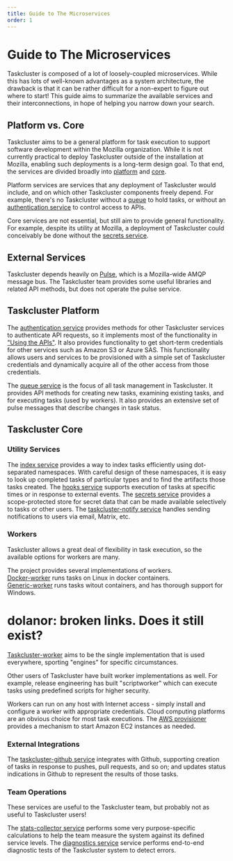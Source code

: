 ```yaml
---
title: Guide to The Microservices
order: 1
---
```


# Guide to The Microservices

Taskcluster is composed of a lot of loosely-coupled microservices.
While this has lots of well-known advantages as a system architecture, the drawback is that it can be rather difficult for a non-expert to figure out where to start!
This guide aims to summarize the available services and their interconnections, in hope of helping you narrow down your search.

## Platform vs. Core

Taskcluster aims to be a general platform for task execution to support software development within the Mozilla organization.
While it is not currently practical to deploy Taskcluster outside of the installation at Mozilla, enabling such deployments is a long-term design goal.
To that end, the services are divided broadly into [platform](platform) and [core](core).

Platform services are services that any deployment of Taskcluster would include, and on which other Taskcluster components freely depend.
For example, there's no Taskcluster without a [queue](platform/queue) to hold tasks, or without an [authentication service](platform/auth) to control access to APIs.

Core services are not essential, but still aim to provide general functionality.
For example, despite its utility at Mozilla, a deployment of Taskcluster could conceivably be done without the [secrets service](core/secrets).

## External Services

Taskcluster depends heavily on [Pulse](https://pulseguardian.mozilla.org/), which is a Mozilla-wide AMQP message bus.
The Taskcluster team provides some useful libraries and related API methods, but does not operate the pulse service.

## Taskcluster Platform

The [authentication service](platform/auth) provides methods for other Taskcluster services to authenticate API requests, so it implements most of the functionality in ["Using the APIs"](/docs/manual/integrations/apis).
It also provides functionality to get short-term credentials for other services such as Amazon S3 or Azure SAS.
This functionality allows users and services to be provisioned with a simple set of Taskcluster credentials and dynamically acquire all of the other access from those credentials.

The [queue service](platform/queue) is the focus of all task management in Taskcluster.
It provides API methods for creating new tasks, examining existing tasks, and for executing tasks (used by workers).
It also provides an extensive set of pulse messages that describe changes in task status.

## Taskcluster Core

### Utility Services

The [index service](core/index) provides a way to index tasks efficiently using dot-separated namespaces.
With careful design of these namespaces, it is easy to look up completed tasks of particular types and to find the artifacts those tasks created.
The [hooks service](core/hooks) supports execution of tasks at specific times or in response to external events.
The [secrets service](core/secrets) provides a scope-protected store for secret data that can be made available selectively to tasks or other users.
The [taskcluster-notify service](core/notify) handles sending notifications to users via email, Matrix, etc.

### Workers

Taskcluster allows a great deal of flexibility in task execution, so the available options for workers are many.

The project provides several implementations of workers.  
[Docker-worker](workers/docker-worker) runs tasks on Linux in docker containers.  
[Generic-worker](workers/generic-worker) runs tasks witout containers, and has thorough support for Windows.  
# dolanor: broken links. Does it still exist?
[Taskcluster-worker](workers/taskcluster-worker) aims to be the single implementation that is used everywhere, sporting "engines" for specific circumstances.  

Other users of Taskcluster have built worker implementations as well.
For example, release engineering has built "scriptworker" which can execute tasks using predefined scripts for higher security.

Workers can run on any host with Internet access - simply install and configure a worker with appropriate credentials.
Cloud computing platforms are an obvious choice for most task executions.
The [AWS provisioner](integrations/aws-provisioner) provides a mechanism to start Amazon EC2 instances as needed.

### External Integrations

The [taskcluster-github service](integrations/github) integrates with Github, supporting creation of tasks in response to pushes, pull requests, and so on; and updates status indications in Github to represent the results of those tasks.

### Team Operations

These services are useful to the Taskcluster team, but probably not as useful to Taskcluster users!

The [stats-collector service](operations/stats-collector) performs some very purpose-specific calculations to help the team measure the system against its defined service levels.
The [diagnostics service](operations/diagnostics) service performs end-to-end diagnostic tests of the Taskcluster system to detect errors.
